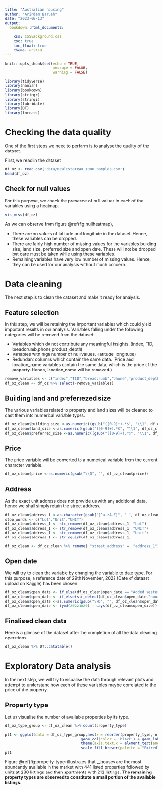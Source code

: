 ```yaml
---
title: "Australian housing"
author: "Arindam Baruah"
date: "2023-06-13"
output:
  bookdown::html_document2:
   
    css: CSSBackground.css
    toc: true
    toc_float: true
    theme: united
---
```


```r
knitr::opts_chunk$set(echo = TRUE,
                      message = FALSE,
                      warning = FALSE)
```

```r
library(tidyverse)
library(naniar)
library(bookdown)
library(stringr)
library(stringi)
library(lubridate)
library(DT)
library(forcats)
```

# Checking the data quality

One of the first steps we need to perform is to analyse the quality of the dataset.

First, we read in the dataset

```r

df_oz <- read_csv("data/RealEstateAU_1000_Samples.csv")
head(df_oz)
```

## Check for null values

For this purpose, we check the presence of null values in each of the variables using a heatmap.

```r

vis_miss(df_oz)

```

As we can observe from figure \@ref(fig:nullheatmap),

-   There are no values of latitude and longitude in the dataset. Hence, these variables can be dropped.
-   There are fairly high number of missing values for the variables building size, land size, preferred size and open date. These will not be dropped but care must be taken while using these variables.
-   Remaining variables have very low number of missing values. Hence, they can be used for our analysis without much concern.

# Data cleaning

The next step is to clean the dataset and make it ready for analysis.

## Feature selection

In this step, we will be retaining the important variables which could yield important results in our analysis. Variables falling under the following categories will be removed from the dataset:

-   Variables which do not contribute any meaningful insights. (index, TID, breadcrumb,phone,product_depth)
-   Variables with high number of null values. (latitude, longitude)
-   Redundant columns which contain the same data. (Price and location_name variables contain the same data, which is the price of the property. Hence, location_name will be removed.)

```r

remove_variables <- c("index","TID","breadcrumb","phone","product_depth","latitude","longitude","location_name","address","RunDate","category_name","location_type")
df_oz_clean <- df_oz %>% select(-remove_variables)
```

## Building land and preferrezed size

The various variables related to property and land sizes will be cleaned to cast them into numerical variable types.

```r

df_oz_clean$building_size <-as.numeric((gsub("([0-9]+).*$", "\\1", df_oz_clean$building_size)))
df_oz_clean$land_size <-as.numeric((gsub("([0-9]+).*$", "\\1", df_oz_clean$land_size)))
df_oz_clean$preferred_size <-as.numeric((gsub("([0-9]+).*$", "\\1", df_oz_clean$preferred_size)))

```

## Price

The price variable will be converted to a numerical variable from the current character variable.

```r

df_oz_clean$price <-as.numeric(gsub("\\D", "", df_oz_clean$price))


```

## Address

As the exact unit address does not provide us with any additional data, hence we shall simply retain the street address.

```r
df_oz_clean$address_1 <-as.character(gsub("[^a-zA-Z]", " ", df_oz_clean$address_1))
stop_words <- c("Lot","Unit","UNIT")
df_oz_clean$address_1 <- str_remove(df_oz_clean$address_1, "Lot")
df_oz_clean$address_1 <- str_remove(df_oz_clean$address_1, "UNIT")
df_oz_clean$address_1 <- str_remove(df_oz_clean$address_1, "Unit")
df_oz_clean$address_1 <- str_squish(df_oz_clean$address_1)

df_oz_clean <- df_oz_clean %>% rename( "street_address" =  "address_1")

```

## Open date

We will try to clean the variable by changing the variable to date type. For this purpose, a reference date of 29th November, 2022 (Date of dataset upload on Kaggle) has been chosen.

```r

df_oz_clean$open_date <- if_else(df_oz_clean$open_date == "Added yesterday","1",df_oz_clean$open_date)
df_oz_clean$open_date <- if_else(str_detect(df_oz_clean$open_date,"hour"),"0",df_oz_clean$open_date)
df_oz_clean$open_date <-as.numeric(gsub("\\D", "", df_oz_clean$open_date))
df_oz_clean$open_date <- (ymd(20221029) - days(df_oz_clean$open_date))

```


## Finalised clean data

Here is a glimpse of the dataset after the completion of all the data cleaning operations.


```r

df_oz_clean %>% DT::datatable()

```
# Exploratory Data analysis

In the next step, we will try to visualise the data through relevant plots and attempt to understand how each of these variables maybe correlated to the price of the property.

## Property type

Let us visualise the number of available properties by its type.

```r

df_oz_type_group <- df_oz_clean %>% count(property_type)

pl1 <- ggplot(data = df_oz_type_group,aes(x = reorder(property_type,-n),y = n,fill = property_type)) +
                                   geom_col(color = 'black') + geom_label(aes(label = n),nudge_y =20) + labs(x = "Property type",y =" Number of available properties") + ggtitle("Available properties for sale") +        theme_classic() +
                                   theme(axis.text.x = element_text(angle =10, size = 6), plot.title = element_text(hjust = 0.5),legend.position = "None") +
                                   scale_fill_brewer(palette = "Paired") 
pl1


```
Figure \@ref(fig:property-type) illustrates that __houses are the most abundantly available in the market with 441 listed properties followed by units at 230 listings and then apartments with 212 listings. The __remaining property types are observed to constitute a small portion of the available listings__.


